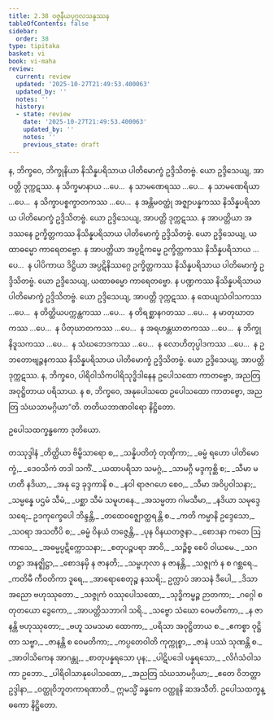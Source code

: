 ```yaml
---
title: 2.38 ဝဇ္ဇနီယပုဂ္ဂလသန္ဒဿန
tableOfContents: false
sidebar:
  order: 38
type: tipitaka
basket: vi
book: vi-maha
review:
  current: review
  updated: '2025-10-27T21:49:53.400063'
  updated_by: ''
  notes: ''
  history:
  - state: review
    date: '2025-10-27T21:49:53.400063'
    updated_by: ''
    notes: ''
    previous_state: draft
---
```



<ReviewStatus review={frontmatter.review} showDetails={true} />

<HypothesisAnnotation frontmatter={frontmatter} />

<DynamicBreadcrumb />

<Division number="183" book="vi-maha" e="ch" v="3" p="189">

<Paragraph number="797" book="vi-maha">
န, ဘိက္ခဝေ, ဘိက္ခုနိယာ နိသိန္နပရိသာယ ပါတိမောက္ခံ ဥဒ္ဒိသိတဗ္ဗံ. ယော ဥဒ္ဒိသေယျ, အာပတ္တိ ဒုက္ကဋဿ. န သိက္ခမာနာယ …ပေ…  န သာမဏေရဿ …ပေ…  န သာမဏေရိယာ …ပေ…  န သိက္ခာပစ္စက္ခာတကဿ …ပေ…  န အန္တိမဝတ္ထုံ အဇ္ဈာပန္နကဿ နိသိန္နပရိသာယ ပါတိမောက္ခံ ဥဒ္ဒိသိတဗ္ဗံ. ယော ဥဒ္ဒိသေယျ, အာပတ္တိ ဒုက္ကဋဿ.
</Paragraph>

<Paragraph number="798" book="vi-maha">
န အာပတ္တိယာ အဒဿနေ ဥက္ခိတ္တကဿ နိသိန္နပရိသာယ ပါတိမောက္ခံ ဥဒ္ဒိသိတဗ္ဗံ. ယော ဥဒ္ဒိသေယျ, ယထာဓမ္မော ကာရေတဗ္ဗော. န အာပတ္တိယာ အပ္ပဋိကမ္မေ ဥက္ခိတ္တကဿ နိသိန္နပရိသာယ …ပေ…  န ပါပိကာယ ဒိဋ္ဌိယာ အပ္ပဋိနိဿဂ္ဂေ ဥက္ခိတ္တကဿ နိသိန္နပရိသာယ ပါတိမောက္ခံ ဥဒ္ဒိသိတဗ္ဗံ. ယော ဥဒ္ဒိသေယျ, ယထာဓမ္မော ကာရေတဗ္ဗော.
</Paragraph>

<Paragraph number="799" book="vi-maha">
န ပဏ္ဍကဿ နိသိန္နပရိသာယ ပါတိမောက္ခံ ဥဒ္ဒိသိတဗ္ဗံ. ယော ဥဒ္ဒိသေယျ, အာပတ္တိ ဒုက္ကဋဿ. န ထေယျသံဝါသကဿ …ပေ…  န တိတ္ထိယပက္ကန္တကဿ …ပေ…  န တိရစ္ဆာနဂတဿ …ပေ…  န မာတုဃာတကဿ …ပေ…  န ပိတုဃာတကဿ …ပေ…  န အရဟန္တဃာတကဿ …ပေ…  န ဘိက္ခုနိဒူသကဿ …ပေ…  န သံဃဘေဒကဿ …ပေ…  န လောဟိတုပ္ပါဒကဿ …ပေ…  န ဥဘတောဗျဉ္ဇနကဿ နိသိန္နပရိသာယ ပါတိမောက္ခံ ဥဒ္ဒိသိတဗ္ဗံ. ယော ဥဒ္ဒိသေယျ, အာပတ္တိ ဒုက္ကဋဿ.
</Paragraph>

<Paragraph number="800" book="vi-maha">
န, ဘိက္ခဝေ, ပါရိဝါသိကပါရိသုဒ္ဓိဒါနေန ဥပေါသထော ကာတဗ္ဗော, အညတြ အဝုဋ္ဌိတာယ ပရိသာယ. န စ, ဘိက္ခဝေ, အနုပေါသထေ ဥပေါသထော ကာတဗ္ဗော, အညတြ သံဃသာမဂ္ဂိယာ”တိ.

</Paragraph>
</Division>

<Paragraph number="801" type="center" book="vi-maha">
တတိယဘာဏဝါရော နိဋ္ဌိတော.

  
ဥပေါသထက္ခန္ဓကော ဒုတိယော.



</Paragraph>

<Paragraph number="802" type="center" book="vi-maha">
တဿုဒ္ဒါနံ


</Paragraph>

<Paragraph number="803" type="verses" book="vi-maha">
_တိတ္ထိယာ ဗိမ္ဗိသာရော စ,_  
_သန္နိပတိတုံ တုဏှိကာ;_  
_ဓမ္မံ ရဟော ပါတိမောက္ခံ,_  
_ဒေဝသိကံ တဒါ သကိံ._  

</Paragraph>

<Paragraph number="804" type="verses" book="vi-maha">
_ယထာပရိသာ သမဂ္ဂံ,_  
_သာမဂ္ဂီ မဒ္ဒကုစ္ဆိ စ;_  
_သီမာ မဟတီ နဒိယာ,_  
_အနု ဒွေ ခုဒ္ဒကာနိ စ._  

</Paragraph>

<Paragraph number="805" type="verses" book="vi-maha">
_နဝါ ရာဇဂဟေ စေဝ,_  
_သီမာ အဝိပ္ပဝါသနာ;_  
_သမ္မန္နေ ပဌမံ သီမံ,_  
_ပစ္ဆာ သီမံ သမူဟနေ._  

</Paragraph>

<Paragraph number="806" type="verses" book="vi-maha">
_အသမ္မတာ ဂါမသီမာ,_  
_နဒိယာ သမုဒ္ဒေ သရေ;_  
ဥဒကုက္ခေပေါ ဘိန္ဒန္တိ,_  
_တထေဝဇ္ဈောတ္ထရန္တိ စ._  

</Paragraph>

<Paragraph number="807" type="verses" book="vi-maha">
_ကတိ ကမ္မာနိ ဥဒ္ဒေသော,_  
_သဝရာ အသတီပိ စ;_  
_ဓမ္မံ ဝိနယံ တဇ္ဇေန္တိ,_  
_ပုန ဝိနယတဇ္ဇနာ._  

</Paragraph>

<Paragraph number="808" type="verses" book="vi-maha">
_စောဒနာ ကတေ ဩကာသေ,_  
_အဓမ္မပ္ပဋိက္ကောသနာ;_  
_စတုပဉ္စပရာ အာဝိ,_  
_သဉ္စိစ္စ စေပိ ဝါယမေ._  

</Paragraph>

<Paragraph number="809" type="verses" book="vi-maha">
_သဂဟဋ္ဌာ အနဇ္ဈိဋ္ဌာ,_  
_စောဒနမှိ န ဇာနတိ;_  
_သမ္ဗဟုလာ န ဇာနန္တိ,_  
_သဇ္ဇုကံ န စ ဂစ္ဆရေ._  

</Paragraph>

<Paragraph number="810" type="verses" book="vi-maha">
_ကတိမီ ကီဝတိကာ ဒူရေ,_  
_အာရောစေတုဉ္စ နဿရိ;_  
ဥက္လာပံ အာသနံ ဒီပေါ,_  
_ဒိသာ အညော ဗဟုဿုတော._  

</Paragraph>

<Paragraph number="811" type="verses" book="vi-maha">
_သဇ္ဇုကံ ဝဿုပေါသထော,_  
_သုဒ္ဓိကမ္မဉ္စ ဉာတကာ;_  
_ဂဂ္ဂေါ စတုတယော ဒွေကော,_  
_အာပတ္တိသဘာဂါ သရိ._  

</Paragraph>

<Paragraph number="812" type="verses" book="vi-maha">
_သဗ္ဗော သံဃော ဝေမတိကော,_  
_န ဇာနန္တိ ဗဟုဿုတော;_  
_ဗဟူ သမသမာ ထောကာ,_  
_ပရိသာ အဝုဋ္ဌိတာယ စ._  

</Paragraph>

<Paragraph number="813" type="verses" book="vi-maha">
_ဧကစ္စာ ဝုဋ္ဌိတာ သဗ္ဗာ,_  
_ဇာနန္တိ စ ဝေမတိကာ;_  
_ကပ္ပတေဝါတိ ကုက္ကုစ္စာ,_  
_ဇာနံ ပဿံ သုဏန္တိ စ._  

</Paragraph>

<Paragraph number="814" type="verses" book="vi-maha">
_အာဝါသိကေန အာဂန္တု,_  
_စာတုပန္နရသော ပုန;_  
_ပါဋိပဒေါ ပန္နရသော,_  
_လိင်္ဂသံဝါသကာ ဥဘော._  

</Paragraph>

<Paragraph number="815" type="verses" book="vi-maha">
_ပါရိဝါသာနုပေါသထော,_  
_အညတြ သံဃသာမဂ္ဂိယာ;_  
_ဧတေ ဝိဘတ္တာ ဥဒ္ဒါနာ,_  
_ဝတ္ထုဝိဘူတကာရဏာတိ._  


</Paragraph>

<Paragraph number="816" type="center" book="vi-maha">
ဣမသ္မိံ ခန္ဓကေ ဝတ္ထူနိ ဆအသီတိ.



</Paragraph>

<Paragraph number="817" type="center" book="vi-maha">
ဥပေါသထက္ခန္ဓကော နိဋ္ဌိတော.
</Paragraph>